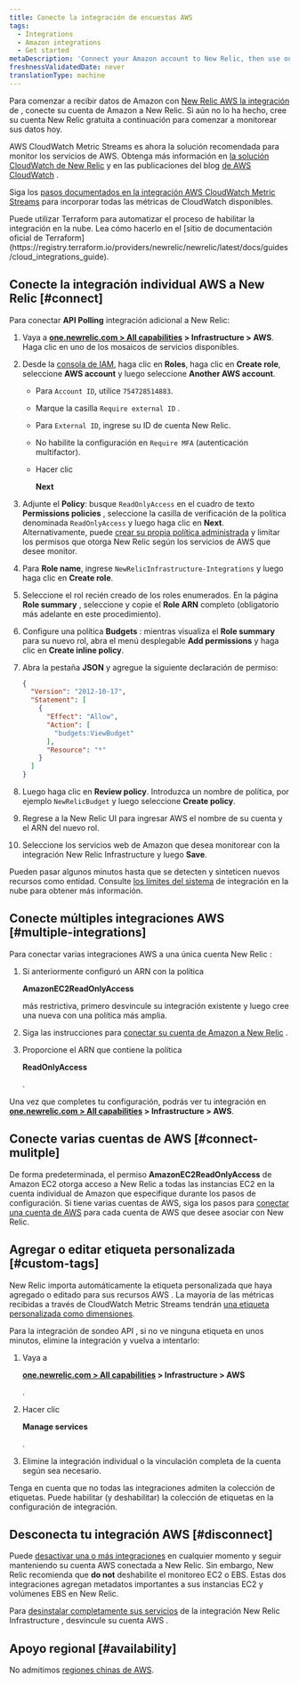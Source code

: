 ```yaml
---
title: Conecte la integración de encuestas AWS
tags:
  - Integrations
  - Amazon integrations
  - Get started
metaDescription: 'Connect your Amazon account to New Relic, then use our infrastructure monitoring services with your AWS integrations.'
freshnessValidatedDate: never
translationType: machine
---
```


Para comenzar a recibir datos de Amazon con [New Relic AWS la integración](/docs/infrastructure/amazon-integrations/getting-started/introduction-aws-integrations) de , conecte su cuenta de Amazon a New Relic. Si aún no lo ha hecho, cree su cuenta New Relic gratuita a continuación para comenzar a monitorear sus datos hoy.

<InlineSignup/>

AWS CloudWatch Metric Streams es ahora la solución recomendada para monitor los servicios de AWS. Obtenga más información en [la solución CloudWatch de New Relic](https://blog.newrelic.com/product-news/aws-cloudwatch-metric-streams/) y en las publicaciones del blog [de AWS CloudWatch](https://aws.amazon.com/blogs/aws/cloudwatch-metric-streams-send-aws-metrics-to-partners-and-to-your-apps-in-real-time/) .

Siga los [pasos documentados en la integración AWS CloudWatch Metric Streams](/docs/integrations/amazon-integrations/aws-integrations-list/aws-metric-stream/#set-up-metric-stream) para incorporar todas las métricas de CloudWatch disponibles.

<Callout variant="tip">
  Puede utilizar Terraform para automatizar el proceso de habilitar la integración en la nube. Lea cómo hacerlo en el [sitio de documentación oficial de Terraform](https://registry.terraform.io/providers/newrelic/newrelic/latest/docs/guides/cloud_integrations_guide).
</Callout>

## Conecte la integración individual AWS a New Relic [#connect]

Para conectar <DNT>**API Polling**</DNT> integración adicional a New Relic:

1. Vaya a <DNT>**[one.newrelic.com > All capabilities](https://one.newrelic.com/all-capabilities) > Infrastructure > AWS**</DNT>. Haga clic en uno de los mosaicos de servicios disponibles.

2. Desde la [consola de IAM](https://console.aws.amazon.com/iam/home?#/roles), haga clic en <DNT>**Roles**</DNT>, haga clic en <DNT>**Create role**</DNT>, seleccione <DNT>**AWS account**</DNT> y luego seleccione <DNT>**Another AWS account**</DNT>.

   * Para `Account ID`, utilice `754728514883`.

   * Marque la casilla `Require external ID` .

   * Para `External ID`, ingrese su ID de cuenta New Relic.

   * No habilite la configuración en `Require MFA` (autenticación multifactor).

   * Hacer clic

     <DNT>**Next**</DNT>

3. Adjunte el <DNT>**Policy**</DNT>: busque `ReadOnlyAccess` en el cuadro de texto <DNT>**Permissions policies**</DNT> , seleccione la casilla de verificación de la política denominada `ReadOnlyAccess` y luego haga clic en <DNT>**Next**</DNT>. Alternativamente, puede [crear su propia política administrada](/docs/integrations/amazon-integrations/getting-started/integrations-managed-policies) y limitar los permisos que otorga New Relic según los servicios de AWS que desee monitor.

4. Para <DNT>**Role name**</DNT>, ingrese `NewRelicInfrastructure-Integrations` y luego haga clic en <DNT>**Create role**</DNT>.

5. Seleccione el rol recién creado de los roles enumerados. En la página <DNT>**Role summary**</DNT> , seleccione y copie el <DNT>**Role ARN**</DNT> completo (obligatorio más adelante en este procedimiento).

6. Configure una política <DNT>**Budgets**</DNT> : mientras visualiza el <DNT>**Role summary**</DNT> para su nuevo rol, abra el menú desplegable <DNT>**Add permissions**</DNT> y haga clic en <DNT>**Create inline policy**</DNT>.

7. Abra la pestaña <DNT>**JSON**</DNT> y agregue la siguiente declaración de permiso:

   ```json
   {
     "Version": "2012-10-17",
     "Statement": [
       {
         "Effect": "Allow",
         "Action": [
           "budgets:ViewBudget"
         ],
         "Resource": "*"
       }
     ]
   }
   ```

8. Luego haga clic en <DNT>**Review policy**</DNT>. Introduzca un nombre de política, por ejemplo `NewRelicBudget` y luego seleccione <DNT>**Create policy**</DNT>.

9. Regrese a la New Relic UI para ingresar AWS el nombre de su cuenta y el ARN del nuevo rol.

10. Seleccione los servicios web de Amazon que desea monitorear con la integración New Relic Infrastructure y luego <DNT>**Save**</DNT>.

Pueden pasar algunos minutos hasta que se detecten y sinteticen nuevos recursos como entidad. Consulte [los límites del sistema](/docs/data-apis/manage-data/view-system-limits) de integración en la nube para obtener más información.

## Conecte múltiples integraciones AWS [#multiple-integrations]

Para conectar varias integraciones AWS a una única cuenta New Relic :

1. Si anteriormente configuró un ARN con la política

   <DNT>**AmazonEC2ReadOnlyAccess**</DNT>

   más restrictiva, primero desvincule su integración existente y luego cree una nueva con una política más amplia.

2. Siga las instrucciones para [conectar su cuenta de Amazon a New Relic](/docs/infrastructure/new-relic-infrastructure/data-instrumentation/amazon-aws-ec2-integration-infrastructure#connect) .

3. Proporcione el ARN que contiene la política

   <DNT>**ReadOnlyAccess**</DNT>

   .

Una vez que completes tu configuración, podrás ver tu integración en <DNT>**[one.newrelic.com > All capabilities](https://one.newrelic.com/all-capabilities) > Infrastructure > AWS**</DNT>.

## Conecte varias cuentas de AWS [#connect-mulitple]

De forma predeterminada, el permiso <DNT>**AmazonEC2ReadOnlyAccess**</DNT> de Amazon EC2 otorga acceso a New Relic a todas las instancias EC2 en la cuenta individual de Amazon que especifique durante los pasos de configuración. Si tiene varias cuentas de AWS, siga los pasos para [conectar una cuenta de AWS](#connect) para cada cuenta de AWS que desee asociar con New Relic.

## Agregar o editar etiqueta personalizada [#custom-tags]

New Relic importa automáticamente la etiqueta personalizada que haya agregado o editado para sus recursos AWS . La mayoría de las métricas recibidas a través de CloudWatch Metric Streams tendrán [una etiqueta personalizada como dimensiones](/docs/integrations/amazon-integrations/aws-integrations-list/aws-metric-stream/#tags-collection).

Para la integración de sondeo API , si no ve ninguna etiqueta en unos minutos, elimine la integración y vuelva a intentarlo:

1. Vaya a

   <DNT>**[one.newrelic.com > All capabilities](https://one.newrelic.com/all-capabilities) > Infrastructure > AWS**</DNT>

   .

2. Hacer clic

   <Icon name="fe-edit-2"/>

   <DNT>**Manage services**</DNT>

   .

3. Elimine la integración individual o la vinculación completa de la cuenta según sea necesario.

Tenga en cuenta que no todas las integraciones admiten la colección de etiquetas. Puede habilitar (y deshabilitar) la colección de etiquetas en la configuración de integración.

## Desconecta tu integración AWS [#disconnect]

Puede [desactivar una o más integraciones](/docs/infrastructure/install-infrastructure-agent/update-or-uninstall/uninstall-infrastructure-integrations/#uninstall-aws) en cualquier momento y seguir manteniendo su cuenta AWS conectada a New Relic. Sin embargo, New Relic recomienda que <DNT>**do not**</DNT> deshabilite el monitoreo EC2 o EBS. Estas dos integraciones agregan metadatos importantes a sus instancias EC2 y volúmenes EBS en New Relic.

Para [desinstalar completamente sus servicios](/docs/infrastructure/new-relic-infrastructure/installation/uninstall-infrastructure-agent#unlink-aws) de la integración New Relic Infrastructure , desvincule su cuenta AWS .

## Apoyo regional [#availability]

No admitimos [regiones chinas de AWS](/docs/integrations/amazon-integrations/troubleshooting/invalid-principal-error-unsupported-aws-regions).